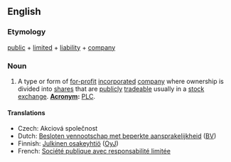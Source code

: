 ==English==

===Etymology===
[[public]] + [[limited]] + [[liability]] + [[company]]
===Noun===
{{infl|en|noun}}
# A type or form of [[for-profit]] [[incorporated]] [[company]] where ownership is divided into [[share]]s that are [[publicly]] [[trade]]able usually in a [[stock exchange]].  '''[[acronym|Acronym]]:''' [[PLC]].

====Translations====
*Czech: Akciová společnost
*Dutch: [[Besloten vennootschap met beperkte aansprakelijkheid]] ([[BV]])
*Finnish: [[Julkinen osakeyhtiö]] ([[OyJ]])
*French: [[Société publique avec responsabilité limitée]]